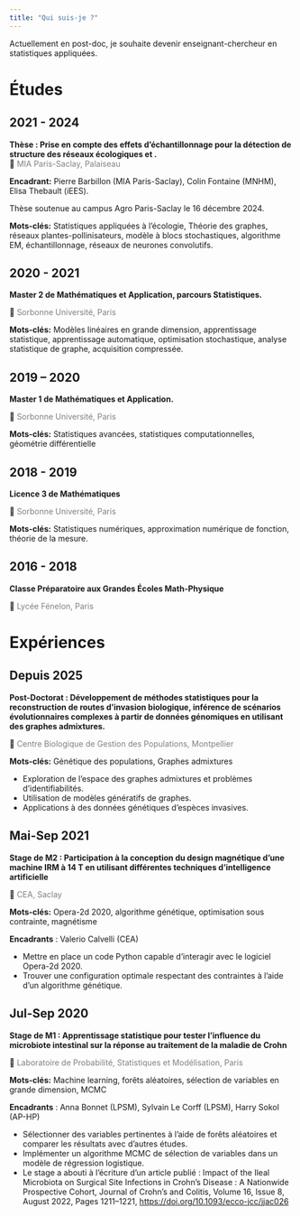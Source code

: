 ---
title: "Qui suis-je ?"
---

Actuellement en post-doc, je souhaite devenir enseignant-chercheur en statistiques appliquées.


# Études

## 2021 - 2024  
**Thèse : Prise en compte des effets d’échantillonnage pour la détection
de structure des réseaux écologiques
et .**  
🏢 <span style="color:gray;"> MIA Paris-Saclay, Palaiseau </span>

**Encadrant:** Pierre Barbillon (MIA Paris-Saclay), Colin Fontaine (MNHM), Elisa Thebault (iEES).

Thèse soutenue au campus Agro Paris-Saclay le 16 décembre 2024.

**Mots-clés:** Statistiques appliquées à l’écologie, Théorie des graphes, réseaux plantes-pollinisateurs, modèle à blocs
stochastiques, algorithme EM, échantillonnage, réseaux de neurones convolutifs.



## 2020 - 2021  
**Master 2 de Mathématiques et Application, parcours Statistiques.**  

🏢 <span style="color:gray;"> Sorbonne Université, Paris </span>

**Mots-clés:** Modèles linéaires en grande dimension, apprentissage statistique, apprentissage automatique,
optimisation stochastique, analyse statistique de graphe, acquisition compressée.


## 2019 – 2020  
**Master 1 de Mathématiques et Application.**

🏢 <span style="color:gray;"> Sorbonne Université, Paris </span>

**Mots-clés:** Statistiques avancées, statistiques computationnelles, géométrie différentielle

## 2018 - 2019
**Licence 3 de Mathématiques**

🏢 <span style="color:gray;"> Sorbonne Université, Paris </span>

**Mots-clés:** Statistiques numériques, approximation numérique de fonction, théorie de la mesure.

## 2016 - 2018 
**Classe Préparatoire aux Grandes Écoles Math-Physique**

🏢 <span style="color:gray;"> Lycée Fénelon, Paris </span>


# Expériences 
## Depuis 2025
**Post-Doctorat : Développement de méthodes statistiques pour la reconstruction de routes d’invasion biologique, inférence de scénarios évolutionnaires complexes à partir de données génomiques en utilisant des graphes admixtures.**

🏢 <span style="color:gray;"> Centre Biologique de Gestion des Populations, Montpellier </span>

**Mots-clés:** Génétique des populations, Graphes admixtures

- Exploration de l’espace des graphes admixtures et problèmes d’identifiabilités.
- Utilisation de modèles génératifs de graphes.
- Applications à des données génétiques d’espèces invasives.


## Mai-Sep 2021
**Stage de M2 : Participation à la conception du design magnétique d’une machine IRM à 14 T en utilisant différentes techniques d’intelligence artificielle**

🏢 <span style="color:gray;"> CEA, Saclay </span>

**Mots-clés:** Opera-2d 2020, algorithme génétique, optimisation sous contrainte, magnétisme

**Encadrants** : Valerio Calvelli (CEA)

- Mettre en place un code Python capable d’interagir avec le logiciel Opera-2d 2020.
- Trouver une configuration optimale respectant des contraintes à l’aide d’un algorithme génétique.

## Jul-Sep 2020
**Stage de M1 : Apprentissage statistique pour tester l’influence du microbiote intestinal sur la réponse au traitement de la maladie de Crohn**

🏢 <span style="color:gray;"> Laboratoire de Probabilité, Statistiques et Modélisation, Paris </span>

**Mots-clés:** Machine learning, forêts aléatoires, sélection de variables en grande dimension, MCMC

**Encadrants** : Anna Bonnet (LPSM), Sylvain Le Corff (LPSM), Harry Sokol (AP-HP)

- Sélectionner des variables pertinentes à l’aide de forêts aléatoires et comparer les résultats avec d’autres études.
- Implémenter un algorithme MCMC de sélection de variables dans un modèle de régression logistique.
- Le stage a abouti à l’écriture d’un article publié : Impact of the Ileal Microbiota on Surgical Site Infections in Crohn’s
Disease : A Nationwide Prospective Cohort, Journal of Crohn’s and Colitis, Volume 16, Issue 8, August 2022,
Pages 1211–1221, [https://doi.org/10.1093/ecco-jcc/jjac026](https://doi.org/10.1093/ecco-jcc/jjac026)


